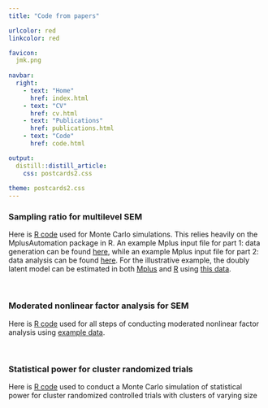 ```yaml
---
title: "Code from papers"

urlcolor: red
linkcolor: red

favicon: 
  jmk.png
  
navbar:
  right:
    - text: "Home"
      href: index.html
    - text: "CV"
      href: cv.html
    - text: "Publications"
      href: publications.html
    - text: "Code"
      href: code.html

output:
  distill::distill_article:
    css: postcards2.css
  
theme: postcards2.css
---
```



<style type="text/css">

body, td {
   font-size: 14px;
}

</style>


 
<!--- ## Code from papers ---> 

 
### Sampling ratio for multilevel SEM
Here is [R code](https://github.com/jmk7cj/Sampling-Ratio-for-MSEM/blob/main/monte%20carlo%20simulation/R%20code/syntax.R){target="_blank"} used for Monte Carlo simulations. This relies heavily on the MplusAutomation package in R. An example Mplus input file for part 1: data generation can be found [here](https://github.com/jmk7cj/Sampling-Ratio-for-MSEM/blob/main/monte%20carlo%20simulation/example%20Mplus%20files/part%201%20-%20generate%20data/generate_data.inp){target="_blank"},
while an example Mplus input file for part 2: data analysis can be found [here](https://github.com/jmk7cj/Sampling-Ratio-for-MSEM/blob/main/monte%20carlo%20simulation/example%20Mplus%20files/part%202%20-%20analyze%20data/analyze_data.inp){target="_blank"}. 
For the illustrative example, the doubly latent model can be estimated in both 
[Mplus](https://github.com/jmk7cj/Sampling-Ratio-for-MSEM/blob/main/illustrative%20example/Mplus/syntax.inp){target="_blank"}
and [R](https://github.com/jmk7cj/Sampling-Ratio-for-MSEM/blob/main/illustrative%20example/R/syntax.R){target="_blank"} 
using [this data](https://github.com/jmk7cj/Sampling-Ratio-for-MSEM/blob/main/illustrative%20example/R/data.csv){target="_blank"}. 

<br> 

### Moderated nonlinear factor analysis for SEM
Here is [R code](https://github.com/jmk7cj/SEM-mnlfa/blob/main/code.R){target="_blank"}
used for all steps of conducting moderated nonlinear factor analysis using 
[example data](https://github.com/jmk7cj/SEM-mnlfa/blob/main/data.csv){target="_blank"}.

<br> 

### Statistical power for cluster randomized trials
Here is [R code](https://github.com/jmk7cj/Statistical-Power-for-CRTs/blob/main/monte%20carlo%20simulation/R%20code/syntax.R){target="_blank"}
used to conduct a Monte Carlo simulation of statistical power for cluster randomized controlled trials with clusters of varying size 







